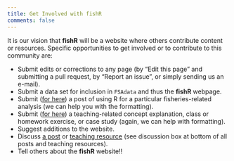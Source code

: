 ```yaml
---
title: Get Involved with fishR
comments: false
---
```


It is our vision that **fishR** will be a website where others contribute content or resources. Specific opportunities to get involved or to contribute to this community are:

* Submit edits or corrections to any page (by "Edit this page" and submitting a pull request, by "Report an issue", or simply sending us an e-mail).
* Submit a data set for inclusion in `FSAdata` and thus the **fishR** webpage.
* Submit ([for here](../blog/)) a post of using R for a particular fisheries-related analysis (we can help you with the formatting).
* Submit ([for here](../teaching/)) a teaching-related concept explanation, class or homework exercise, or case study (again, we can help with formatting).
* Suggest additions to the website.
* Discuss [a post](../blog/) or [teaching resource](../teaching/) (see discussion box at bottom of all posts and teaching resources).
* Tell others about the **fishR** website!!
